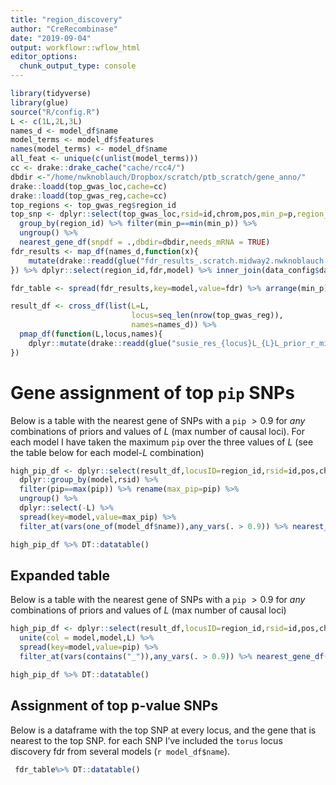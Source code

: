 ```yaml
---
title: "region_discovery"
author: "CreRecombinase"
date: "2019-09-04"
output: workflowr::wflow_html
editor_options:
  chunk_output_type: console
---
```



```r
library(tidyverse)
library(glue)
source("R/config.R")
L <- c(1L,2L,3L)
names_d <- model_df$name
model_terms <- model_df$features
names(model_terms) <- model_df$name
all_feat <- unique(c(unlist(model_terms)))
cc <- drake::drake_cache("cache/rcc4/")
dbdir <-"/home/nwknoblauch/Dropbox/scratch/ptb_scratch/gene_anno/"
drake::loadd(top_gwas_loc,cache=cc)
drake::loadd(top_gwas_reg,cache=cc)
top_regions <- top_gwas_reg$region_id
top_snp <- dplyr::select(top_gwas_loc,rsid=id,chrom,pos,min_p=p,region_id=region_id) %>% dplyr::mutate(region_id=as.integer(as.numeric(region_id))) %>%
  group_by(region_id) %>% filter(min_p==min(min_p)) %>% 
  ungroup() %>% 
  nearest_gene_df(snpdf = .,dbdir=dbdir,needs_mRNA = TRUE)
fdr_results <- map_df(names_d,function(x){
    mutate(drake::readd(glue("fdr_results_.scratch.midway2.nwknoblauch.ptb_scratch.{x}.txt.gz"),character_only = T,cache=cc),model=x)
}) %>% dplyr::select(region_id,fdr,model) %>% inner_join(data_config$data$ld_df) %>% inner_join(top_snp)

fdr_table <- spread(fdr_results,key=model,value=fdr) %>% arrange(min_p)

result_df <- cross_df(list(L=L,
                           locus=seq_len(nrow(top_gwas_reg)),
                           names=names_d)) %>% 
  pmap_df(function(L,locus,names){
    dplyr::mutate(drake::readd(glue("susie_res_{locus}L_{L}L_prior_r_mix_results_.scratch.midway2.nwknoblauch.ptb_scratch.{names}.txt.gz"),character_only = T,cache=cc)$df,L=L,locus=locus,model=names)
})

```


# Gene assignment of top `pip` SNPs


Below is a table with the nearest gene of SNPs with a `pip` $\gt 0.9$ for _any_ combinations of priors and values of $L$ (max number of causal loci).  For each model I have taken the maximum `pip` over the three values of $L$ (see the table below for each model-$L$ combination)

```r
high_pip_df <- dplyr::select(result_df,locusID=region_id,rsid=id,pos,chrom,p,pip,L,model) %>% 
  dplyr::group_by(model,rsid) %>% 
  filter(pip==max(pip)) %>% rename(max_pip=pip) %>% 
  ungroup() %>% 
  dplyr::select(-L) %>% 
  spread(key=model,value=max_pip) %>% 
  filter_at(vars(one_of(model_df$name)),any_vars(. > 0.9)) %>% nearest_gene_df(snpdf = .,dbdir=dbdir)

high_pip_df %>% DT::datatable()
```




## Expanded table

Below is a table with the nearest gene of SNPs with a `pip` $\gt 0.9$ for _any_ combinations of priors and values of $L$ (max number of causal loci)

```r

high_pip_df <- dplyr::select(result_df,locusID=region_id,rsid=id,pos,chrom,p,pip,L,model) %>% 
  unite(col = model,model,L) %>% 
  spread(key=model,value=pip) %>% 
  filter_at(vars(contains("_")),any_vars(. > 0.9)) %>% nearest_gene_df(snpdf = .,dbdir=dbdir)

high_pip_df %>% DT::datatable()
```

## Assignment of top p-value SNPs

Below is a dataframe with the top SNP at every locus, and the gene that is nearest to the top SNP.  for each SNP I've included the `torus` locus discovery fdr from several models (`r model_df$name`).
```r
 fdr_table%>% DT::datatable()
```




